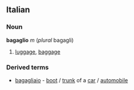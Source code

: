 ==Italian==
===Noun===
'''bagaglio''' ''m'' (''plural'' bagagli)
# [[luggage]], [[baggage]]
===Derived terms===
* [[bagagliaio]] - [[boot]] / [[trunk]] of a [[car]] / [[automobile]]